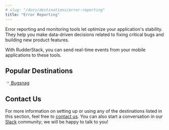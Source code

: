 ```yaml
---
# slug: "/docs/destinations/error-reporting"
title: "Error Reporting"
---
```


Error reporting and monitoring tools let optimize your application's stability. They help you make data-driven decisions related to fixing critical bugs and building new product features.

With RudderStack, you can send real-time events from your mobile applications to these tools.

## Popular Destinations

<!--{% page-ref page="bugsnag.md" %}-->

<a class="pageRef" href="bugsnag/">
  <div class="pageRefInner">
    <span class="pageRefArrow">
      <svg
        preserveAspectRatio="xMidYMid meet"
        height="1em"
        width="1em"
        fill="none"
        xmlns="http://www.w3.org/2000/svg"
        viewBox="0 0 24 24"
        strokeWidth="2"
        strokeLinecap="round"
        strokeLinejoin="round"
        stroke="currentColor"
        class="rightRefArrow"
      >
        <g>
          <line x1="5" y1="12" x2="19" y2="12"></line>
          <polyline points="12 5 19 12 12 19"></polyline>
        </g>
      </svg>
    </span>
    <span class="mainRefText">
      Bugsnag
    </span>
  </div>
</a>

## Contact Us

For more information on setting up or using any of the destinations listed in this section, feel free to [contact us](mailto:%20docs@rudderstack.com). You can also start a conversation in our [Slack](https://rudderstack.com/join-rudderstack-slack-community) community; we will be happy to talk to you!
